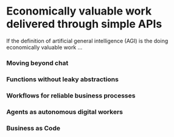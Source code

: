 # Economically valuable work delivered through simple APIs

If the definition of artificial general intelligence (AGI) is the doing economically valuable work ...

### Moving beyond chat

### Functions without leaky abstractions

### Workflows for reliable business processes

### Agents as autonomous digital workers

### Business as Code

